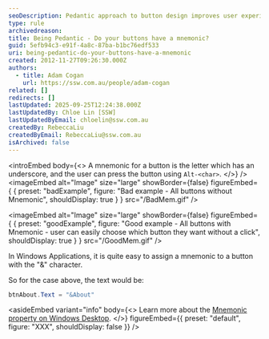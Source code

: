 ```yaml
---
seoDescription: Pedantic approach to button design improves user experience and accessibility by providing mnemonics for easy navigation.
type: rule
archivedreason:
title: Being Pedantic - Do your buttons have a mnemonic?
guid: 5efb94c3-e91f-4a8c-87ba-b1bc76edf533
uri: being-pedantic-do-your-buttons-have-a-mnemonic
created: 2012-11-27T09:26:30.000Z
authors:
  - title: Adam Cogan
    url: https://ssw.com.au/people/adam-cogan
related: []
redirects: []
lastUpdated: 2025-09-25T12:24:38.000Z
lastUpdatedBy: Chloe Lin [SSW]
lastUpdatedByEmail: chloelin@ssw.com.au
createdBy: RebeccaLiu
createdByEmail: RebeccaLiu@ssw.com.au
isArchived: false
---
```


<introEmbed
  body={<>
A mnemonic for a button is the letter which has an underscore, and the user can press the button using `Alt-<char>`.
  </>}
/>
<imageEmbed
  alt="Image"
  size="large"
  showBorder={false}
  figureEmbed={ {
    preset: "badExample",
    figure: "Bad example - All buttons without Mnemonic",
    shouldDisplay: true
  } }
  src="/BadMem.gif"
/>

<imageEmbed
  alt="Image"
  size="large"
  showBorder={false}
  figureEmbed={ {
    preset: "goodExample",
    figure: "Good example - All buttons with Mnemonic - user can easily choose which button they want without a click",
    shouldDisplay: true
  } }
  src="/GoodMem.gif"
/>

In Windows Applications, it is quite easy to assign a mnemonic to a button with the "&" character.

So for the case above, the text would be:

```cs
btnAbout.Text = "&About"
```

<asideEmbed
  variant="info"
  body={<>
    Learn more about the [Mnemonic property on Windows Desktop](https://learn.microsoft.com/en-us/dotnet/api/system.windows.forms.label.usemnemonic?view=windowsdesktop-7.0&WT.mc_id=WDIT-MVP-33518).
  </>}
  figureEmbed={{
    preset: "default",
    figure: "XXX",
    shouldDisplay: false
  }}
/>
